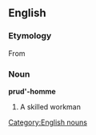 ==English==
===Etymology===
From {{F.}}

===Noun===
[[Category:English nouns]]
'''prud'-homme'''
# A skilled workman